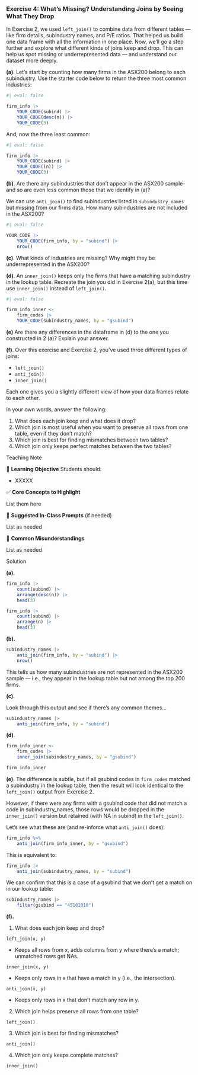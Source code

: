 <!-- question-type: inclass -->
### Exercise 4: What's Missing? Understanding Joins by Seeing What They Drop

In Exercise 2, we used `left_join()` to combine data from different tables — like firm details, subindustry names, and P/E ratios. That helped us build one data frame with all the information in one place. Now, we'll go a step further and explore what different kinds of joins keep and drop. This can help us spot missing or underrepresented data — and understand our dataset more deeply.

**(a)**.
Let's start by counting how many firms in the ASX200 belong to each subindustry. Use the starter code below to return the three most common industries: 

```r
#| eval: false

firm_info |> 
    YOUR_CODE(subind) |> 
    YOUR_CODE(desc(n)) |> 
    YOUR_CODE(3)
```

And, now the three least common:

```r
#| eval: false

firm_info |> 
    YOUR_CODE(subind) |> 
    YOUR_CODE((n)) |> 
    YOUR_CODE(3)
```

**(b)**. Are there any subindustries that don’t appear in the ASX200 sample-and so are even less common those that we identify in (a)?

We can use `anti_join()` to find subindustries listed in `subindustry_names` but missing from our firms data. How many subindustries are not included in the ASX200?

```r
#| eval: false

YOUR_CODE |> 
    YOUR_CODE(firm_info, by = "subind") |> 
    nrow()
```

**(c)**. What kinds of industries are missing? Why might they be underrepresented in the ASX200?

**(d)**. An `inner_join()` keeps only the firms that have a matching subindustry in the lookup table. Recreate the join you did in Exercise 2(a), but this time use `inner_join()` instead of `left_join()`.

```r
#| eval: false

firm_info_inner <- 
    firm_codes |>
    YOUR_CODE(subindustry_names, by = "gsubind")
```

**(e)** Are there any differences in the dataframe in (d) to the one you constructed in 2 (a)? Explain your answer.

**(f)**. Over this exercise and Exercise 2, you've used three different types of joins:

* `left_join()`
* `anti_join()`
* `inner_join()`

Each one gives you a slightly different view of how your data frames relate to each other.

In your own words, answer the following:

1. What does each join keep and what does it drop?
2. Which join is most useful when you want to preserve all rows from one table, even if they don’t match?
3. Which join is best for finding mismatches between two tables?
4. Which join only keeps perfect matches between the two tables?


<!-- BEGIN PROFILE:r-teaching-guide -->
::: {.content-visible when-profile="r-teaching-guide"}

::: {.teaching-block}

::: {.teaching-block-header}
Teaching Note
:::

::: {.teaching-block-body}

🎯 **Learning Objective** 
Students should:

- XXXXX

✅   **Core Concepts to Highlight**

List them here


💬 **Suggested In-Class Prompts** (if needed)

List as needed

📌 **Common Misunderstandings**

List as needed

:::

:::

:::
<!-- END PROFILE:r-teaching-guide -->

<!-- BEGIN PROFILE:r-solutions -->
::: {.content-visible when-profile="r-solutions" when-profile="r-teaching-guide"}

::: {.solution-block}

::: {.solution-block-header}
Solution
:::

::: {.solution-block-body}

**(a).**

```r
firm_info |> 
    count(subind) |> 
    arrange(desc(n)) |> 
    head(3)
```

```r
firm_info |> 
    count(subind) |> 
    arrange(n) |> 
    head(3)
```

**(b).** 

```r
subindustry_names |> 
    anti_join(firm_info, by = "subind") |> 
    nrow()
```

This tells us how many subindustries are not represented in the ASX200 sample — i.e., they appear in the lookup table but not among the top 200 firms.

**(c).**

Look through this output and see if there's any common themes...

```r
subindustry_names |> 
    anti_join(firm_info, by = "subind") 
```

**(d)**.

```r
firm_info_inner <- 
    firm_codes |>
    inner_join(subindustry_names, by = "gsubind")

firm_info_inner
```

**(e)**. 
The difference is subtle, but if all gsubind codes in `firm_codes` matched a subindustry in the lookup table, then the result will look identical to the `left_join()` output from Exercise 2.

However, if there were any firms with a gsubind code that did not match a code in subindustry_names, those rows would be dropped in the `inner_join()` version but retained (with NA in subind) in the `left_join()`.

Let's see what these are (and re-inforce what `anti_join()` does):

```r
firm_info %>%
    anti_join(firm_info_inner, by = "gsubind")
```

This is equivalent to:

```r
firm_info |> 
    anti_join(subindustry_names, by = "subind") 
```

We can confirm that this is a case of a gsubind that we don't get a match on in our lookup table:

```r
subindustry_names |>
    filter(gsubind == "45101010")
```

**(f).**

1. What does each join keep and drop?

`left_join(x, y)`

* Keeps all rows from x, adds columns from y where there's a match; unmatched rows get NAs.

`inner_join(x, y)`

* Keeps only rows in x that have a match in y (i.e., the intersection).

`anti_join(x, y)`

* Keeps only rows in x that don’t match any row in y.


2. Which join helps preserve all rows from one table?

`left_join()`


3. Which join is best for finding mismatches?

`anti_join()`


4. Which join only keeps complete matches?

`inner_join()`

:::

:::

:::
<!-- END PROFILE:r-solutions -->